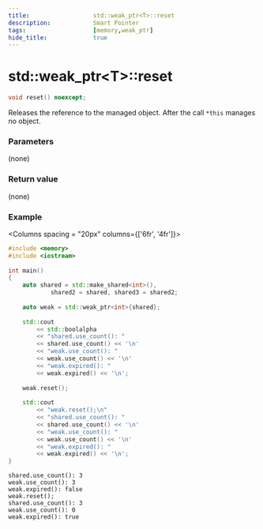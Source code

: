 ```yaml
---
title:                  std::weak_ptr<T>::reset
description:            Smart Pointer
tags:                   [memory,weak_ptr]
hide_title:             true
---
```



# std::weak_ptr&lt;T>::reset

```cpp title="Since C++11"
void reset() noexcept;
```

Releases the reference to the managed object. After the call `*this` manages no object.

### Parameters
(none)

### Return value
(none)

### Example

<Columns spacing = "20px" columns={['6fr', '4fr']}>
<div>

```cpp
#include <memory>
#include <iostream>
 
int main()
{
    auto shared = std::make_shared<int>(), 
            shared2 = shared, shared3 = shared2;
 
    auto weak = std::weak_ptr<int>{shared};
 
    std::cout 
        << std::boolalpha 
        << "shared.use_count(): " 
        << shared.use_count() << '\n'
        << "weak.use_count(): " 
        << weak.use_count() << '\n'
        << "weak.expired(): " 
        << weak.expired() << '\n';
 
    weak.reset();
 
    std::cout 
        << "weak.reset();\n"
        << "shared.use_count(): " 
        << shared.use_count() << '\n'
        << "weak.use_count(): " 
        << weak.use_count() << '\n'
        << "weak.expired(): " 
        << weak.expired() << '\n';
}
```

</div>

<div>

```plaintext title="Result"
shared.use_count(): 3
weak.use_count(): 3
weak.expired(): false
weak.reset();
shared.use_count(): 3
weak.use_count(): 0
weak.expired(): true
```

</div>
</Columns>